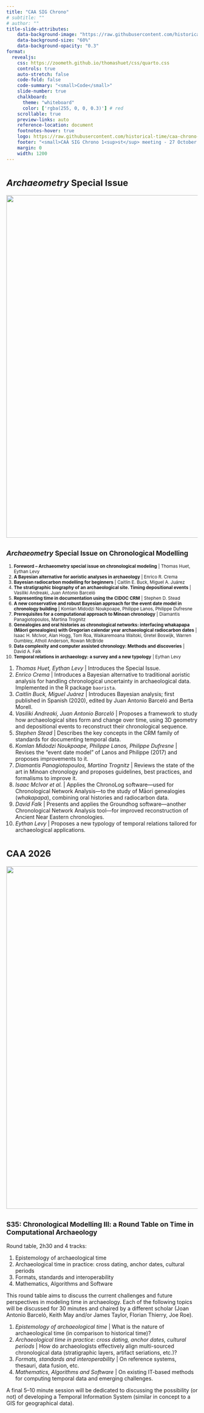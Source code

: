 ```yaml
---
title: "CAA SIG Chrono"
# subtitle: ""
# author: ""
title-slide-attributes:
    data-background-image: "https://raw.githubusercontent.com/historical-time/caa-chrono-sig/master/img/caa-chrono-sig-logo.png"
    data-background-size: "60%"
    data-background-opacity: "0.3"
format:
  revealjs: 
    css: https://zoometh.github.io/thomashuet/css/quarto.css
    controls: true
    auto-stretch: false
    code-fold: false
    code-summary: "<small>Code</small>"
    slide-number: true
    chalkboard:
      theme: "whiteboard"
      color: ['rgba(255, 0, 0, 0.3)'] # red
    scrollable: true
    preview-links: auto
    reference-location: document
    footnotes-hover: true
    logo: https://raw.githubusercontent.com/historical-time/caa-chrono-sig/master/img/logo-caa.png
    footer: "<small>CAA SIG Chrono 1<sup>st</sup> meeting - 27 October 2025</small>"
    margin: 0
    width: 1200
---
```



# <small> _Archaeometry_ Special Issue </small>

<img src='https://raw.githubusercontent.com/historical-time/caa-chrono-sig/master/img/publi-archaeometry-si-chrono.png' style='width: 900px;vertical-align: middle;'>

## <small> _Archaeometry_ Special Issue on Chronological Modelling

1. <b>Foreword – Archaeometry special issue on chronological modeling</b> | Thomas Huet,  Eythan Levy
2. <b>A Bayesian alternative for aoristic analyses in archaeology</b> | Enrico R. Crema
3. <b>Bayesian radiocarbon modelling for beginners</b> | Caitlin E. Buck,  Miguel A. Juárez
4. <b>The stratigraphic biography of an archaeological site. Timing depositional events</b> | Vasiliki Andreaki,  Juan Antonio Barceló
5. <b>Representing time in documentation using the CIDOC CRM</b> | Stephen D. Stead
6. <b>A new conservative and robust Bayesian approach for the event date model in chronology building</b> | Komlan Midodzi Noukpoape, Philippe Lanos, Philippe Dufresne
7. <b>Prerequisites for a computational approach to Minoan chronology</b> | Diamantis Panagiotopoulos,  Martina Trognitz
8. <b>Genealogies and oral histories as chronological networks: interfacing whakapapa (Māori genealogies) with Gregorian calendar year archaeological radiocarbon dates</b> | Isaac H. McIvor,  Alan Hogg,  Tom Roa,  Waikaremoana Waitoki,  Gretel Boswijk,  Warren Gumbley,  Atholl Anderson,  Rowan McBride
9. <b>Data complexity and computer assisted chronology: Methods and discoveries</b> | David A. Falk
10. <b>Temporal relations in archaeology: a survey and a new typology</b> | Eythan Levy

</small>

::: {.notes}
1. _Thomas Huet, Eythan Levy_ | Introduces the Special Issue.  
2. _Enrico Crema_ | Introduces a Bayesian alternative to traditional aoristic analysis for handling chronological uncertainty in archaeological data. Implemented in the R package `baorista`.  
3. _Caitlin Buck, Miguel Juárez_ | Introduces Bayesian analysis; first published in Spanish (2020), edited by Juan Antonio Barceló and Berta Morell.  
4. _Vasiliki Andreaki, Juan Antonio Barceló_ | Proposes a framework to study how archaeological sites form and change over time, using 3D geometry and depositional events to reconstruct their chronological sequence.  
5. _Stephen Stead_ | Describes the key concepts in the CRM family of standards for documenting temporal data.  
6. _Komlan Midodzi Noukpoape, Philippe Lanos, Philippe Dufresne_ | Revises the “event date model” of Lanos and Philippe (2017) and proposes improvements to it.  
7. _Diamantis Panagiotopoulos, Martina Trognitz_ | Reviews the state of the art in Minoan chronology and proposes guidelines, best practices, and formalisms to improve it.  
8. _Isaac McIvor et al._ | Applies the ChronoLog software—used for Chronological Network Analysis—to the study of Māori genealogies (_whakapapa_), combining oral histories and radiocarbon data.  
9. _David Falk_ | Presents and applies the Groundhog software—another Chronological Network Analysis tool—for improved reconstruction of Ancient Near Eastern chronologies.  
10. _Eythan Levy_ | Proposes a new typology of temporal relations tailored for archaeological applications.  
:::

# <small> CAA 2026 </small>

<img src='https://raw.githubusercontent.com/historical-time/caa-chrono-sig/master/img/logo-caa26.png' style='width: 900px;vertical-align: middle;'>

## <small>S35: Chronological Modelling III: a Round Table on Time in Computational Archaeology</small>


Round table, 2h30 and 4 tracks:

1. Epistemology of archaeological time
2. Archaeological time in practice: cross dating, anchor dates, cultural periods
3. Formats, standards and interoperability
4. Mathematics, Algorithms and Software

::: {.notes}
This round table aims to discuss the current challenges and future perspectives in modeling time in archaeology. Each of the following topics will be discussed for 30 minutes and chaired by a different scholar (Joan Antonio Barceló, Keith May and/or James Taylor, Florian Thierry, Joe Roe).  

1. _Epistemology of archaeological time_ | What is the nature of archaeological time (in comparison to historical time)?  
2. _Archaeological time in practice: cross dating, anchor dates, cultural periods_ | How do archaeologists effectively align multi-sourced chronological data (stratigraphic layers, artifact seriations, etc.)?  
3. _Formats, standards and interoperability_ | On reference systems, thesauri, data fusion, etc.  
4. _Mathematics, Algorithms and Software_ | On existing IT-based methods for computing temporal data and emerging challenges.  

A final 5–10 minute session will be dedicated to discussing the possibility (or not) of developing a Temporal Information System (similar in concept to a GIS for geographical data).
:::
